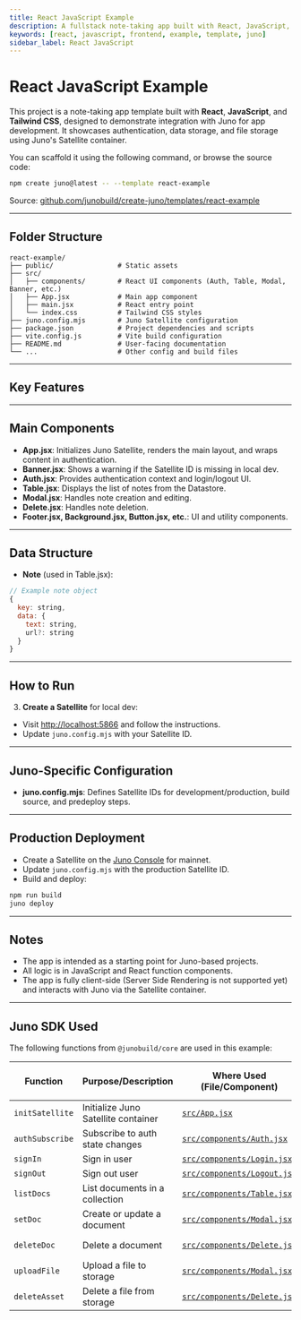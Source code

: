 ```yaml
---
title: React JavaScript Example
description: A fullstack note-taking app built with React, JavaScript, and Tailwind CSS using Juno for authentication, data, and file storage.
keywords: [react, javascript, frontend, example, template, juno]
sidebar_label: React JavaScript
---
```


# React JavaScript Example

This project is a note-taking app template built with **React**, **JavaScript**, and **Tailwind CSS**, designed to demonstrate integration with Juno for app development. It showcases authentication, data storage, and file storage using Juno's Satellite container.

You can scaffold it using the following command, or browse the source code:

```bash
npm create juno@latest -- --template react-example
```

Source: [github.com/junobuild/create-juno/templates/react-example](https://github.com/junobuild/create-juno/tree/main/templates/react-example)

---

## Folder Structure

```
react-example/
├── public/                # Static assets
├── src/
│   ├── components/        # React UI components (Auth, Table, Modal, Banner, etc.)
│   ├── App.jsx            # Main app component
│   ├── main.jsx           # React entry point
│   └── index.css          # Tailwind CSS styles
├── juno.config.mjs        # Juno Satellite configuration
├── package.json           # Project dependencies and scripts
├── vite.config.js         # Vite build configuration
├── README.md              # User-facing documentation
└── ...                    # Other config and build files
```

---

## Key Features


<KeyFeatures />

---

## Main Components

- **App.jsx**: Initializes Juno Satellite, renders the main layout, and wraps content in authentication.
- **Banner.jsx**: Shows a warning if the Satellite ID is missing in local dev.
- **Auth.jsx**: Provides authentication context and login/logout UI.
- **Table.jsx**: Displays the list of notes from the Datastore.
- **Modal.jsx**: Handles note creation and editing.
- **Delete.jsx**: Handles note deletion.
- **Footer.jsx, Background.jsx, Button.jsx, etc.**: UI and utility components.

---

## Data Structure

- **Note** (used in Table.jsx):

```js
// Example note object
{
  key: string,
  data: {
    text: string,
    url?: string
  }
}
```

---

## How to Run


<HowToStart />

3. **Create a Satellite** for local dev:

- Visit [http://localhost:5866](http://localhost:5866) and follow the instructions.
- Update `juno.config.mjs` with your Satellite ID.


<HowToRun />

---

## Juno-Specific Configuration

- **juno.config.mjs**: Defines Satellite IDs for development/production, build source, and predeploy steps.

---

## Production Deployment

- Create a Satellite on the [Juno Console](https://console.juno.build) for mainnet.
- Update `juno.config.mjs` with the production Satellite ID.
- Build and deploy:

```bash
npm run build
juno deploy
```

---

## Notes

- The app is intended as a starting point for Juno-based projects.
- All logic is in JavaScript and React function components.
- The app is fully client-side (Server Side Rendering is not supported yet) and interacts with Juno via the Satellite container.

---

## Juno SDK Used

The following functions from `@junobuild/core` are used in this example:

| Function        | Purpose/Description                 | Where Used (File/Component)                                                                                                         | Juno Docs/Source Reference                                            |
| --------------- | ----------------------------------- | ----------------------------------------------------------------------------------------------------------------------------------- | --------------------------------------------------------------------- |
| `initSatellite` | Initialize Juno Satellite container | [`src/App.jsx`](https://github.com/junobuild/create-juno/blob/main/templates/react-example/src/App.jsx)                             | [Initialization](../setup-the-sdk#initialization)                     |
| `authSubscribe` | Subscribe to auth state changes     | [`src/components/Auth.jsx`](https://github.com/junobuild/create-juno/blob/main/templates/react-example/src/components/Auth.jsx)     | [Subscription](../build/authentication/development#subscription)      |
| `signIn`        | Sign in user                        | [`src/components/Login.jsx`](https://github.com/junobuild/create-juno/blob/main/templates/react-example/src/components/Login.jsx)   | [Sign-in](../build/authentication/development#sign-in)                |
| `signOut`       | Sign out user                       | [`src/components/Logout.jsx`](https://github.com/junobuild/create-juno/blob/main/templates/react-example/src/components/Logout.jsx) | [Sign-out](../build/authentication/development#sign-out)              |
| `listDocs`      | List documents in a collection      | [`src/components/Table.jsx`](https://github.com/junobuild/create-juno/blob/main/templates/react-example/src/components/Table.jsx)   | [List documents](../build/datastore/development#list-documents)       |
| `setDoc`        | Create or update a document         | [`src/components/Modal.jsx`](https://github.com/junobuild/create-juno/blob/main/templates/react-example/src/components/Modal.jsx)   | [Add a document](../build/datastore/development#add-a-document)       |
| `deleteDoc`     | Delete a document                   | [`src/components/Delete.jsx`](https://github.com/junobuild/create-juno/blob/main/templates/react-example/src/components/Delete.jsx) | [Delete a document](../build/datastore/development#delete-a-document) |
| `uploadFile`    | Upload a file to storage            | [`src/components/Modal.jsx`](https://github.com/junobuild/create-juno/blob/main/templates/react-example/src/components/Modal.jsx)   | [Upload asset](../build/storage/development#upload-asset)             |
| `deleteAsset`   | Delete a file from storage          | [`src/components/Delete.jsx`](https://github.com/junobuild/create-juno/blob/main/templates/react-example/src/components/Delete.jsx) | [Delete asset](../build/storage/development#delete-asset)             |
